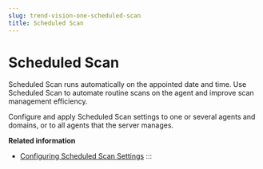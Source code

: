 ```yaml
---
slug: trend-vision-one-scheduled-scan
title: Scheduled Scan
---
```

# Scheduled Scan

Scheduled Scan runs automatically on the appointed date and time. Use Scheduled Scan to automate routine scans on the agent and improve scan management efficiency.

Configure and apply Scheduled Scan settings to one or several agents and domains, or to all agents that the server manages.

**Related information**

- [Configuring Scheduled Scan Settings](configuring-scheduled-scan-settings.mdx)
:::
